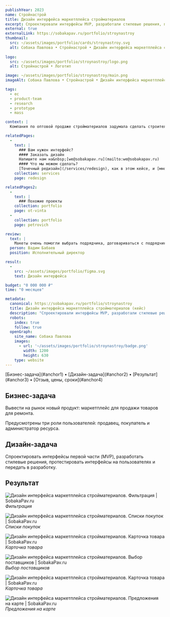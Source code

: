 ```yaml
---
publishYear: 2023
name: Стройнастрой
title: Дизайн интерфейса маркетплейса стройматериалов
excerpt: Спроектировали интерфейсы MVP, разработали стилевые решения, протестировали интерфейсы на пользователях и передали в разработку.
external: true
externalLink: https://sobakapav.ru/portfolio/stroynastroy
thumbnail:
  src: ~/assets/images/portfolio/cards/stroynastroy.svg
  alt: Собака Павлова • Стройнастрой • Дизайн интерфейса маркетплейса стройматериалов
  
logo:
  src: ~/assets/images/portfolio/stroynastroy/logo.png
  alt: Стройнастрой • Логотип

image: ~/assets/images/portfolio/stroynastroy/main.png
imageAlt: Собака Павлова • Стройнастрой • Дизайн интерфейса маркетплейса стройматериалов

tags:
  - ec
  - product-team
  - research
  - prototype
  - mass

context: |
  Компания по оптовой продаже стройматериалов задумала сделать строительный маркетплейс.

relatedPages:
  -
    text: |
      ### Вам нужен интерфейс?
      #### Заказать дизайн
      Напишите нам на&nbsp;[we@sobakapav.ru](mailto:we@sobakapav.ru) 
      #### Что мы можем сделать?
      [Точечный редизайн](/services/redesign), как в этом кейсе, и [многое другое](/services). 
    collection: services
    page: redesign

relatedPages2:
  -
    text: |
      ### Похожие проекты
    collection: portfolio
    page: ot-vinta
  - 
    collection: portfolio
    page: petrovich

review: 
  text: | 
    Макеты очень помогли выбрать подрядчика, договариваться с подрядчиками. А также осознаьб, что им сейчас не потянуть весть обьем в разработке, и понять, какие части проекта можно безболезненно отрезать
  person: Вадим Бабаев
  position: Исполнительный директор

result:
  -
    src: ~/assets/images/portfolio/figma.svg
    text: Дизайн интерфейса

budget: "0 000 000 ₽"
time: "0 месяцев"

metadata:
  canonical: https://sobakapav.ru/portfolio/stroynastroy
  title: Дизайн интерфейса маркетплейса стройматериалов (кейс)
  description: "Спроектировали интерфейсы MVP, разработали стилевые решения, протестировали интерфейсы на пользователях и передали в разработку."
  robots:
    index: true
    follow: true
  openGraph:
    site_name: Собака Павлова
    images:
      - url: '~/assets/images/portfolio/stroynastroy/badge.png'
        width: 1200
        height: 630
    type: website
---
```


<TOC>
[Бизнес-задача](#anchor1) • [Дизайн-задача](#anchor2) • [Результат](#anchor3) • [Отзыв, цены, сроки](#anchor4)
</TOC>

## <a name="anchor1" />Бизнес-задача

Вывести на рынок новый продукт: маркетплейс для продажи товаров для ремонта.

Предусмотрены три роли пользователей: продавец, покупатель и администратор ресурса.

## <a name="anchor2" />Дизайн-задача

Спроектировать интерфейсы первой части (MVP), разработать стилевые решения, протестировать интерфейсы на пользователях и передать в разработку.

## <a name="anchor3" />Результат

![Дизайн интерфейса маркетплейса стройматериалов. Фильтрация | SobakaPav.ru](~/assets/images/portfolio/stroynastroy/1.png)
_Фильтрация_

![Дизайн интерфейса маркетплейса стройматериалов. Списки покупок | SobakaPav.ru](~/assets/images/portfolio/stroynastroy/2.png)
_Списки покупок_

![Дизайн интерфейса маркетплейса стройматериалов. Карточка товара | SobakaPav.ru](~/assets/images/portfolio/stroynastroy/3.png)
_Карточка товара_

![Дизайн интерфейса маркетплейса стройматериалов. Выбор поставщиков | SobakaPav.ru](~/assets/images/portfolio/stroynastroy/4.png)
_Выбор поставщиков_

![Дизайн интерфейса маркетплейса стройматериалов. Карточка товара | SobakaPav.ru](~/assets/images/portfolio/stroynastroy/5.png)
_Карточка товара_

![Дизайн интерфейса маркетплейса стройматериалов. Предложения на карте | SobakaPav.ru](~/assets/images/portfolio/stroynastroy/6.png)
_Предложения на карте_

## <a name="anchor4" />
